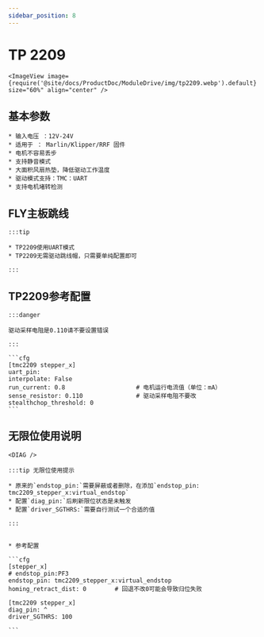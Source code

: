 ```yaml
---
sidebar_position: 8
---
```




# TP 2209

    <ImageView image={require('@site/docs/ProductDoc/ModuleDrive/img/tp2209.webp').default} size="60%" align="center" />


## 基本参数

    * 输入电压 ：12V-24V
    * 适用于 ： Marlin/Klipper/RRF 固件
    * 电机不容易丢步
    * 支持静音模式
    * 大面积风扇热垫，降低驱动工作温度
    * 驱动模式支持：TMC：UART
    * 支持电机堵转检测


## FLY主板跳线

    :::tip

    * TP2209使用UART模式
    * TP2209无需驱动跳线帽，只需要单纯配置即可
    
    :::


## TP2209参考配置

    :::danger

    驱动采样电阻是0.110请不要设置错误

    :::

    ```cfg
    [tmc2209 stepper_x]
    uart_pin: 
    interpolate: False
    run_current: 0.8                    # 电机运行电流值（单位：mA）
    sense_resistor: 0.110               # 驱动采样电阻不要改
    stealthchop_threshold: 0
    ```



## 无限位使用说明

    <DIAG />

    :::tip 无限位使用提示

    * 原来的`endstop_pin:`需要屏蔽或者删除，在添加`endstop_pin: tmc2209_stepper_x:virtual_endstop`
    * 配置`diag_pin:`后刷新限位状态是未触发
    * 配置`driver_SGTHRS:`需要自行测试一个合适的值

    :::


    * 参考配置

    ```cfg
    [stepper_x]
    # endstop_pin:PF3
    endstop_pin: tmc2209_stepper_x:virtual_endstop
    homing_retract_dist: 0        # 回退不改0可能会导致归位失败

    [tmc2209 stepper_x]
    diag_pin: ^
    driver_SGTHRS: 100
    
    ```